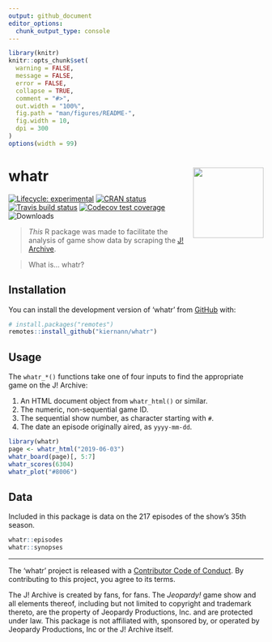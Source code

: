 ```yaml
---
output: github_document
editor_options: 
  chunk_output_type: console
---
```


<!-- README.md is generated from README.Rmd. Please edit that file -->

```r
library(knitr)
knitr::opts_chunk$set(
  warning = FALSE,
  message = FALSE,
  error = FALSE,
  collapse = TRUE,
  comment = "#>",
  out.width = "100%",
  fig.path = "man/figures/README-",
  fig.width = 10,
  dpi = 300
)
options(width = 99)
```

# whatr <img src='man/figures/logo.png' align="right" height="139" />

<!-- badges: start -->
[![Lifecycle: experimental][life_badge]][life_link]
[![CRAN status][cran_badge]][cran_link]
[![Travis build status][trav_badge]][trav_link]
[![Codecov test coverage][cov_badge]][cov_link]
![Downloads][dl_badge]
<!-- badges: end -->

> _This_ R package was made to facilitate the analysis of game show data by
scraping the [J! Archive][ja].

> What is... whatr?

## Installation

You can install the development version of 'whatr' from [GitHub][gh] with:

```r
# install.packages("remotes")
remotes::install_github("kiernann/whatr")
```

## Usage

The `whatr_*()` functions take one of four inputs to find the appropriate
game on the J! Archive:

1. An HTML document object from `whatr_html()` or similar.
2. The numeric, non-sequential game ID.
3. The sequential show number, as character starting with `#`.
4. The date an episode originally aired, as `yyyy-mm-dd`.

```r
library(whatr)
page <- whatr_html("2019-06-03")
whatr_board(page)[, 5:7]
whatr_scores(6304)
whatr_plot("#8006")
```

## Data

Included in this package is data on the 217 episodes of the show's 35th season.

```r
whatr::episodes
whatr::synopses
```

*****

The 'whatr' project is released with a [Contributor Code of Conduct][coc]. By
contributing to this project, you agree to its terms.

The J! Archive is created by fans, for fans. The _Jeopardy!_ game show and all
elements thereof, including but not limited to copyright and trademark thereto,
are the property of Jeopardy Productions, Inc. and are protected under law. This
package is not affiliated with, sponsored by, or operated by Jeopardy
Productions, Inc or the J! Archive itself.

<!-- refs: start -->
[life_badge]: https://img.shields.io/badge/lifecycle-maturing-blue.svg
[life_link]: https://www.tidyverse.org/lifecycle/#maturing
[cran_badge]: https://www.r-pkg.org/badges/version/whatr
[cran_link]: https://CRAN.R-project.org/package=whatr
[trav_badge]: https://travis-ci.org/kiernann/whatr.svg?branch=master
[trav_link]: https://travis-ci.org/kiernann/whatr
[cov_badge]: https://img.shields.io/codecov/c/github/kiernann/whatr/master.svg
[cov_link]: https://codecov.io/gh/kiernann/whatr?branch=master'
[dl_badge]: https://cranlogs.r-pkg.org/badges/grand-total/gluedown
[ja]: https://j-archive.com/
[gh]: https://github.com/kiernann/whatr
[coc]: https://kiernann.com/whatr/CODE_OF_CONDUCT.html
<!-- refs: end -->
